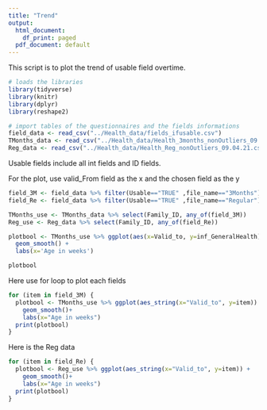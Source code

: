 ```yaml
---
title: "Trend"
output:
  html_document:
    df_print: paged
  pdf_document: default
---
```


This script is to plot the trend of usable field overtime.

```r
# loads the libraries
library(tidyverse)
library(knitr)
library(dplyr)
library(reshape2)

# import tables of the questionnaires and the fields informations
field_data <- read_csv("../Health_data/fields_ifusable.csv")
TMonths_data <- read_csv("../Health_data/Health_3months_nonOutliers_09.04.21.csv")
Reg_data <- read_csv("../Health_data/Health_Reg_nonOutliers_09.04.21.csv")
```

Usable fields include all int fields and ID fields.

For the plot, use valid_From field as the x and the chosen field as the y

```r
field_3M <- field_data %>% filter(Usable=="TRUE" ,file_name=="3Months") %>% select(field) %>% pull
field_Re <- field_data %>% filter(Usable=="TRUE" ,file_name=="Regular") %>% select(field) %>% pull

TMonths_use <- TMonths_data %>% select(Family_ID, any_of(field_3M))
Reg_use <- Reg_data %>% select(Family_ID, any_of(field_Re))
```

```r
plotbool <- TMonths_use %>% ggplot(aes(x=Valid_to, y=inf_GeneralHealth)) + 
  geom_smooth() +
  labs(x='Age in weeks')

plotbool
```

Here use for loop to plot each fields

```r
for (item in field_3M) {
  plotbool <- TMonths_use %>% ggplot(aes_string(x="Valid_to", y=item)) +
    geom_smooth()+
    labs(x="Age in weeks")
  print(plotbool)
}
```

Here is the Reg data

```r
for (item in field_Re) {
  plotbool <- Reg_use %>% ggplot(aes_string(x="Valid_to", y=item)) +
    geom_smooth()+
    labs(x="Age in weeks")
  print(plotbool)
}
```

